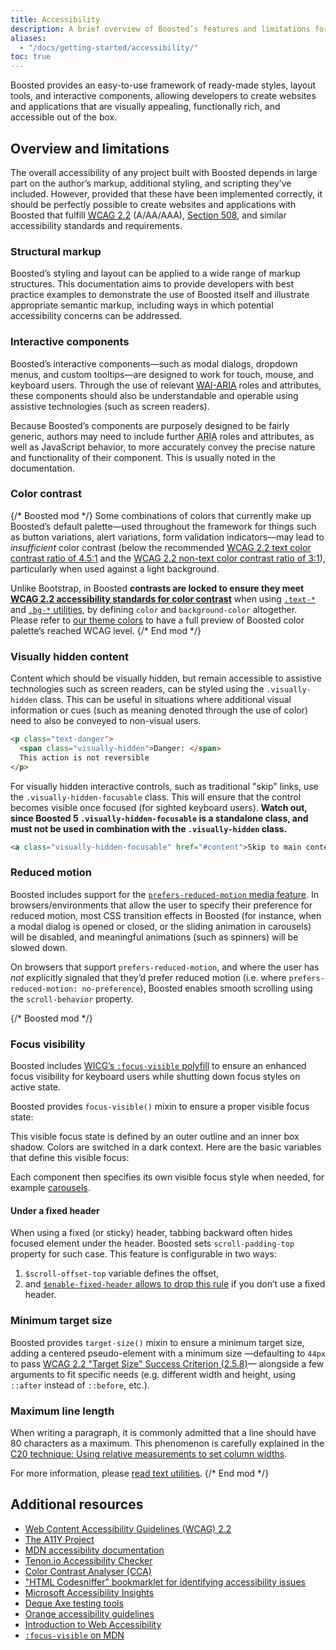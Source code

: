 ```yaml
---
title: Accessibility
description: A brief overview of Boosted’s features and limitations for the creation of accessible content.
aliases:
  - "/docs/getting-started/accessibility/"
toc: true
---
```


Boosted provides an easy-to-use framework of ready-made styles, layout tools, and interactive components, allowing developers to create websites and applications that are visually appealing, functionally rich, and accessible out of the box.

## Overview and limitations

The overall accessibility of any project built with Boosted depends in large part on the author’s markup, additional styling, and scripting they’ve included. However, provided that these have been implemented correctly, it should be perfectly possible to create websites and applications with Boosted that fulfill [<abbr title="Web Content Accessibility Guidelines">WCAG</abbr> 2.2](https://www.w3.org/TR/WCAG/) (A/AA/AAA), [Section 508](https://www.section508.gov/), and similar accessibility standards and requirements.

### Structural markup

Boosted’s styling and layout can be applied to a wide range of markup structures. This documentation aims to provide developers with best practice examples to demonstrate the use of Boosted itself and illustrate appropriate semantic markup, including ways in which potential accessibility concerns can be addressed.

### Interactive components

Boosted’s interactive components—such as modal dialogs, dropdown menus, and custom tooltips—are designed to work for touch, mouse, and keyboard users. Through the use of relevant [<abbr title="Web Accessibility Initiative">WAI</abbr>-<abbr title="Accessible Rich Internet Applications">ARIA</abbr>](https://www.w3.org/WAI/standards-guidelines/aria/) roles and attributes, these components should also be understandable and operable using assistive technologies (such as screen readers).

Because Boosted’s components are purposely designed to be fairly generic, authors may need to include further <abbr title="Accessible Rich Internet Applications">ARIA</abbr> roles and attributes, as well as JavaScript behavior, to more accurately convey the precise nature and functionality of their component. This is usually noted in the documentation.

### Color contrast

{/* Boosted mod */}
Some combinations of colors that currently make up Boosted’s default palette—used throughout the framework for things such as button variations, alert variations, form validation indicators—may lead to *insufficient* color contrast (below the recommended [WCAG 2.2 text color contrast ratio of 4.5:1](https://www.w3.org/TR/WCAG/#contrast-minimum) and the [WCAG 2.2 non-text color contrast ratio of 3:1](https://www.w3.org/TR/WCAG/#non-text-contrast)), particularly when used against a light background.

Unlike Bootstrap, in Boosted **contrasts are locked to ensure they meet [WCAG 2.2 accessibility standards for color contrast](https://www.w3.org/TR/WCAG/#contrast-minimum)** when using [`.text-*`]([[docsref:/utilities/colors]]) and [`.bg-*` utilities]([[docsref:/utilities/background]]), by defining `color` and `background-color` altogether. Please refer to [our theme colors]([[docsref:/customize/color-palette]]) to have a full preview of Boosted color palette’s reached WCAG level.
{/* End mod */}

### Visually hidden content

Content which should be visually hidden, but remain accessible to assistive technologies such as screen readers, can be styled using the `.visually-hidden` class. This can be useful in situations where additional visual information or cues (such as meaning denoted through the use of color) need to also be conveyed to non-visual users.

```html
<p class="text-danger">
  <span class="visually-hidden">Danger: </span>
  This action is not reversible
</p>
```

For visually hidden interactive controls, such as traditional "skip" links, use the `.visually-hidden-focusable` class. This will ensure that the control becomes visible once focused (for sighted keyboard users). **Watch out, since Boosted 5 `.visually-hidden-focusable` is a standalone class, and must not be used in combination with the `.visually-hidden` class.**

```html
<a class="visually-hidden-focusable" href="#content">Skip to main content</a>
```

### Reduced motion

Boosted includes support for the [`prefers-reduced-motion` media feature](https://www.w3.org/TR/mediaqueries-5/#prefers-reduced-motion). In browsers/environments that allow the user to specify their preference for reduced motion, most CSS transition effects in Boosted (for instance, when a modal dialog is opened or closed, or the sliding animation in carousels) will be disabled, and meaningful animations (such as spinners) will be slowed down.

On browsers that support `prefers-reduced-motion`, and where the user has *not* explicitly signaled that they’d prefer reduced motion (i.e. where `prefers-reduced-motion: no-preference`), Boosted enables smooth scrolling using the `scroll-behavior` property.

{/* Boosted mod */}
### Focus visibility

Boosted includes [WICG’s `:focus-visible` polyfill](https://github.com/WICG/focus-visible) to ensure an enhanced focus visibility for keyboard users while shutting down focus styles on active state.

<ScssDocs name="focus-visibility" file="scss/_reboot.scss" />

<AddedIn version="5.2.3"/>

Boosted provides `focus-visible()` mixin to ensure a proper visible focus state:

<ScssDocs name="focus-visible" file="scss/mixins/_focus.scss" />

This visible focus state is defined by an outer outline and an inner box shadow. Colors are switched in a dark context. Here are the basic variables that define this visible focus:

<ScssDocs name="focus-visible-variables" file="scss/_variables.scss" />

Each component then specifies its own visible focus style when needed, for example [carousels]([[docsref:/components/carousel#with-indicators]]).

<ScssDocs name="focus-visible-carousel" file="scss/_carousel.scss" />

#### Under a fixed header

When using a fixed (or sticky) header, tabbing backward often hides focused element under the header. Boosted sets `scroll-padding-top` property for such case. This feature is configurable in two ways:

1. `$scroll-offset-top` variable defines the offset,
2. and [`$enable-fixed-header` allows to drop this rule]([[docsref:/customize/option]]) if you don’t use a fixed header.

<ScssDocs name="scroll-offset" file="scss/_reboot.scss" />

### Minimum target size

Boosted provides `target-size()` mixin to ensure a minimum target size, adding a centered pseudo-element with a minimum size —defaulting to `44px` to pass [WCAG 2.2 "Target Size" Success Criterion (2.5.8)](https://www.w3.org/WAI/WCAG22/Understanding/target-size-minimum.html)— alongside a few arguments to fit specific needs (e.g. different width and height, using `::after` instead of `::before`, etc.).

<ScssDocs name="target-size" file="scss/mixins/_target-size.scss" />

### Maximum line length

When writing a paragraph, it is commonly admitted that a line should have 80 characters as a maximum. This phenomenon is carefully explained in the [C20 technique: Using relative measurements to set column widths](https://www.w3.org/WAI/WCAG22/Techniques/css/C20).

For more information, please [read text utilities]([[docsref:/utilities/text#line-length]]).
{/* End mod */}

## Additional resources

- [Web Content Accessibility Guidelines (WCAG) 2.2](https://www.w3.org/TR/WCAG/)
- [The A11Y Project](https://www.a11yproject.com/)
- [MDN accessibility documentation](https://developer.mozilla.org/en-US/docs/Web/Accessibility)
- [Tenon.io Accessibility Checker](https://tenon.io/)
- [Color Contrast Analyser (CCA)](https://www.tpgi.com/color-contrast-checker/)
- ["HTML Codesniffer" bookmarklet for identifying accessibility issues](https://github.com/squizlabs/HTML_CodeSniffer)
- [Microsoft Accessibility Insights](https://accessibilityinsights.io/)
- [Deque Axe testing tools](https://www.deque.com/axe/)
- [Orange accessibility guidelines](http://a11y-guidelines.orange.com/en/)
- [Introduction to Web Accessibility](https://www.w3.org/WAI/fundamentals/accessibility-intro/)
- [`:focus-visible` on MDN](https://developer.mozilla.org/en-US/docs/Web/CSS/:focus-visible)